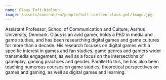 ```yaml
---
name: Claus Toft-Nielsen
image: /assets/content/en/people/toft-nielsen-claus.yml/image.jpg
---
```

Assistant Professor, School of Communication and Culture, Aarhus University, Denmark. Claus is an avid gamer, holds a PhD in media and game studies, and has been researching digital games and game cultures for more than a decade. His research focuses on digital games with a specific interest in games and fan studies, game genres and gamers wider transmedia engagement, as well as a focus on the intersections of gameplay, gaming practices and gender. Parallel to this, he has also been teaching numerous courses on game studies, theoretical perspectives on games and gaming, as well as digital games and learning.
